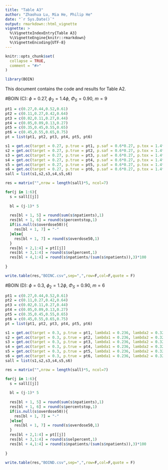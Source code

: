 ```yaml
---
title: "Table A3"
author: "Zhaohua Lu, Mia He, Philip He"
date: "`r Sys.Date()`"
output: rmarkdown::html_vignette
vignette: >
  %\VignetteIndexEntry{Table A3}
  %\VignetteEngine{knitr::rmarkdown}
  %\VignetteEncoding{UTF-8}
---
```


```r
knitr::opts_chunk$set(
  collapse = TRUE,
  comment = "#>"
)
```


```r
library(BOIN)
```

This document contains the code and results for Table A2.


#BOIN (C): $\phi=0.27$, $\phi_2 = 1.4\phi$, $\Phi_S = 0.90$, $m=9$



```r
pt1 = c(0.27,0.44,0.52,0.61)
pt2 = c(0.11,0.27,0.42,0.64)
pt3 = c(0.02,0.11,0.27,0.44)
pt4 = c(0.05,0.09,0.13,0.27)
pt5 = c(0.35,0.45,0.55,0.65)
pt6 = c(0.45,0.55,0.65,0.75)
pt = list(pt1, pt2, pt3, pt4, pt5, pt6)
```

```r
s1 = get.oc(target = 0.27, p.true = pt1, p.saf = 0.6*0.27, p.tox = 1.4*0.27, cohortsize = 3,ncohort = 10, n.earlystop = 9, extrasafe = TRUE, offset = 0.05)
s2 = get.oc(target = 0.27, p.true = pt2, p.saf = 0.6*0.27, p.tox = 1.4*0.27, cohortsize = 3,ncohort = 10, n.earlystop = 9, extrasafe = TRUE, offset = 0.05)
s3 = get.oc(target = 0.27, p.true = pt3, p.saf = 0.6*0.27, p.tox = 1.4*0.27, cohortsize = 3,ncohort = 10, n.earlystop = 9, extrasafe = TRUE, offset = 0.05)
s4 = get.oc(target = 0.27, p.true = pt4, p.saf = 0.6*0.27, p.tox = 1.4*0.27, cohortsize = 3,ncohort = 10, n.earlystop = 9, extrasafe = TRUE, offset = 0.05)
s5 = get.oc(target = 0.27, p.true = pt5, p.saf = 0.6*0.27, p.tox = 1.4*0.27, cohortsize = 3,ncohort = 10, n.earlystop = 9, extrasafe = TRUE, offset = 0.05)
s6 = get.oc(target = 0.27, p.true = pt6, p.saf = 0.6*0.27, p.tox = 1.4*0.27, cohortsize = 3,ncohort = 10, n.earlystop = 9, extrasafe = TRUE, offset = 0.05)
sall = list(s1,s2,s3,s4,s5,s6)
```

```r

res = matrix("",nrow = length(sall)*5, ncol=7)

for(j in 1:6){
  s = sall[[j]]
  
  bl = (j-1)* 5
  
  res[bl + 1, 5] = round(sum(s$npatients),1)
  res[bl + 1, 6] = round(s$percentstop,1)
  if(is.null(s$overdose50)){
    res[bl + 1, 7] = "-"
  }else{
    res[bl + 1, 7] = round(s$overdose50,1)
  }
  res[bl + 2,1:4] = pt[[j]]
  res[bl + 3,1:4] = round(s$selpercent,1) 
  res[bl + 4,1:4] = round(s$npatients/(sum(s$npatients)),3)*100 
  
}

write.table(res,"BOINC.csv",sep=",",row=F,col=F,quote = F)
```


#BOIN (D):  $\phi=0.3$, $\phi_2 = 1.2\phi$, $\Phi_S = 0.90$, $m=6$



```r
pt1 = c(0.27,0.44,0.52,0.61)
pt2 = c(0.11,0.27,0.42,0.64)
pt3 = c(0.02,0.11,0.27,0.44)
pt4 = c(0.05,0.09,0.13,0.27)
pt5 = c(0.35,0.45,0.55,0.65)
pt6 = c(0.45,0.55,0.65,0.75)
pt = list(pt1, pt2, pt3, pt4, pt5, pt6)
```

```r
s1 = get.oc(target = 0.3, p.true = pt1, lambda1 = 0.236, lambda2 = 0.329, cohortsize = 3,ncohort = 10, n.earlystop = 6, extrasafe = TRUE, offset = 0.05)
s2 = get.oc(target = 0.3, p.true = pt2, lambda1 = 0.236, lambda2 = 0.329, cohortsize = 3,ncohort = 10, n.earlystop = 6, extrasafe = TRUE, offset = 0.05)
s3 = get.oc(target = 0.3, p.true = pt3, lambda1 = 0.236, lambda2 = 0.329, cohortsize = 3,ncohort = 10, n.earlystop = 6, extrasafe = TRUE, offset = 0.05)
s4 = get.oc(target = 0.3, p.true = pt4, lambda1 = 0.236, lambda2 = 0.329, cohortsize = 3,ncohort = 10, n.earlystop = 6, extrasafe = TRUE, offset = 0.05)
s5 = get.oc(target = 0.3, p.true = pt5, lambda1 = 0.236, lambda2 = 0.329, cohortsize = 3,ncohort = 10, n.earlystop = 6, extrasafe = TRUE, offset = 0.05)
s6 = get.oc(target = 0.3, p.true = pt6, lambda1 = 0.236, lambda2 = 0.329, cohortsize = 3,ncohort = 10, n.earlystop = 6, extrasafe = TRUE, offset = 0.05)
sall = list(s1,s2,s3,s4,s5,s6)
```

```r

res = matrix("",nrow = length(sall)*5, ncol=7)

for(j in 1:6){
  s = sall[[j]]
  
  bl = (j-1)* 5
  
  res[bl + 1, 5] = round(sum(s$npatients),1)
  res[bl + 1, 6] = round(s$percentstop,1)
  if(is.null(s$overdose50)){
    res[bl + 1, 7] = "-"
  }else{
    res[bl + 1, 7] = round(s$overdose50,1)
  }
  res[bl + 2,1:4] = pt[[j]]
  res[bl + 3,1:4] = round(s$selpercent,1) 
  res[bl + 4,1:4] = round(s$npatients/(sum(s$npatients)),3)*100 
  
}

write.table(res,"BOIND.csv",sep=",",row=F,col=F,quote = F)
```

